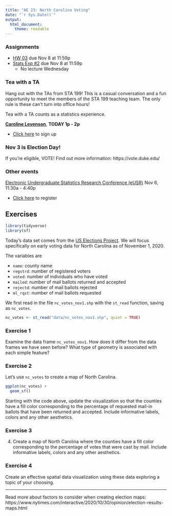 ```yaml
---
title: "AE 23: North Carolina Voting"
date: "`r Sys.Date()`"
output: 
  html_document: 
    theme: readable
---
```


### Assignments 

- [HW 03](https://sta199-fa20-002.netlify.app/hw/hw-03.html) due Nov 8 at 11:59p
- [Stats Exp #2](https://sta199-fa20-002.netlify.app/hw/stat-experience.html) due Nov 8 at 11:59p 
  - No lecture Wednesday 

  
### Tea with a TA 

Hang out with the TAs from STA 199! This is a casual conversation and a fun opportunity to meet the members of the STA 199 teaching team. The only rule is these can't turn into office hours! 

Tea with a TA counts as a statistics experience.

[**Caroline Levenson**](https://www.linkedin.com/in/carolinelevenson/), **TODAY 1p - 2p**

  - [Click here](https://forms.gle/FucAXE6bLeJVyqRY9) to sign up
  
### Nov 3 is Election Day! 

If you're eligible, VOTE! Find out more information: https://vote.duke.edu/

### Other events 

[Electronic Undergraduate Statistics Research Conference (eUSR)](https://www.causeweb.org/usproc/eusrc/2020) Nov 6, 11:30a - 4:40p

- [Click here](https://www.causeweb.org/usproc/eusrc/2020/register) to register 

## Exercises 

```r
library(tidyverse)
library(sf)
```

Today's data set comes from the [US Elections Project](https://electproject.github.io/Early-Vote-2020G/NC.html). We will focus specifically on early voting data for North Carolina as of November 1, 2020.

The variables are 

- `name`: county name
- `regstrd`: number of registered voters
- `voted`: number of individuals who have voted
- `mailed`: number of mail ballots returned and accepted
- `rejectd`: number of mail ballots rejected
- `ml_rqst`: number of mail ballots requested


We first read in the file `nc_votes_nov1.shp` with the `st_read` function, saving as
`nc_votes`.

```r
nc_votes <- st_read("data/nc_votes_nov1.shp", quiet = TRUE)
```

### Exercise 1

Examine the data frame `nc_votes_nov1`. How does it differ from the data frames we have seen before? What type of geometry is  associated with each simple feature?

### Exercise 2

Let's use `nc_votes` to create a map of North Carolina.

```r
ggplot(nc_votes) +
  geom_sf()
```

Starting with the code above, update the visualization so that the counties have a fill color 
corresponding to the percentage of requested mail-in ballots that have been returned and accepted. Include informative labels, colors and any other aesthetics.

### Exercise 3

4. Create a map of North Carolina where the counties have a fill color corresponding to the percentage of votes that were cast by mail. Include informative labels, colors and any other aesthetics.

### Exercise 4

Create an effective spatial data visualization using these data exploring a topic of your choosing. 


<hr>

Read more about factors to consider when creating election maps: https://www.nytimes.com/interactive/2020/10/30/opinion/election-results-maps.html


